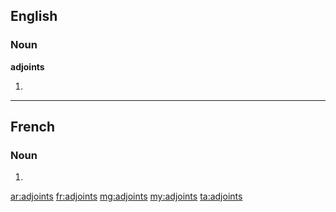 ==English==

===Noun===
'''adjoints'''

# {{plural of|adjoint}}

----

==French==

===Noun===
{{head|fr|plural}} {{m|p}}

# {{plural of|adjoint|lang=fr}}

[[ar:adjoints]]
[[fr:adjoints]]
[[mg:adjoints]]
[[my:adjoints]]
[[ta:adjoints]]